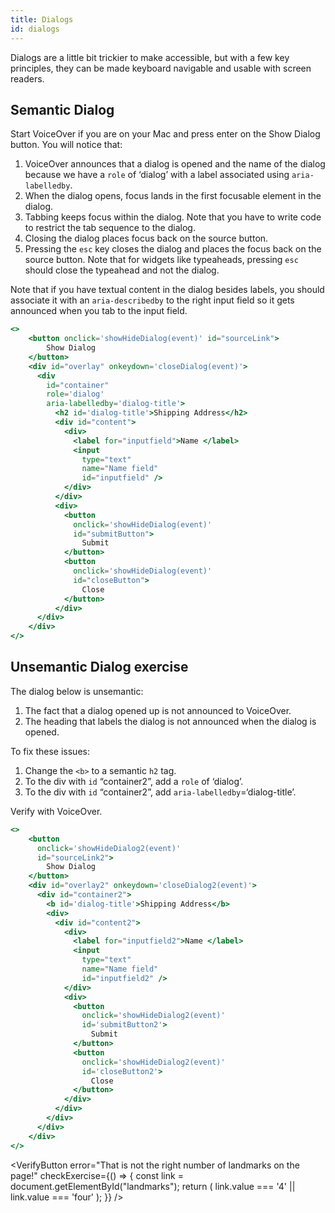 ```yaml
---
title: Dialogs
id: dialogs
---
```


Dialogs are a little bit trickier to make accessible, but with a few key
principles, they can be made keyboard navigable and usable with screen readers.

## Semantic Dialog

Start VoiceOver if you are on your Mac and press enter on the Show Dialog button.
You will notice that:

1. VoiceOver announces that a dialog is opened and the name of the dialog because we have a `role` of ‘dialog’ with a label associated using `aria-labelledby`.
2. When the dialog opens, focus lands in the first focusable element in the dialog.
3. Tabbing keeps focus within the dialog. Note that you have to write code to restrict the tab sequence to the dialog.
4. Closing the dialog places focus back on the source button.
5. Pressing the `esc` key closes the dialog and places the focus back on the source button. Note that for widgets like typeaheads, pressing `esc` should close the typeahead and not the dialog.

Note that if you have textual content in the dialog besides labels, you should associate it with an `aria-describedby` to the right input field so it gets announced when you tab to the input field.

```jsx live
<>
    <button onclick='showHideDialog(event)' id="sourceLink">
        Show Dialog
    </button>
    <div id="overlay" onkeydown='closeDialog(event)'>
      <div
        id="container"
        role='dialog'
        aria-labelledby='dialog-title'>
          <h2 id='dialog-title'>Shipping Address</h2>
          <div id="content">
            <div>
              <label for="inputfield">Name </label>
              <input
                type="text"
                name="Name field"
                id="inputfield" />
            </div>
          </div>
          <div>
            <button
              onclick='showHideDialog(event)'
              id="submitButton">
                Submit
            </button>
            <button
              onclick='showHideDialog(event)'
              id="closeButton">
                Close
            </button>
          </div>
      </div>
    </div>
</>
```

## Unsemantic Dialog exercise

The dialog below is unsemantic:

1. The fact that a dialog opened up is not announced to VoiceOver.
2. The heading that labels the dialog is not announced when the dialog is opened.

To fix these issues:

1. Change the `<b>` to a semantic `h2` tag.
2. To the div with `id` “container2”, add a `role` of ‘dialog’.
3. To the div with `id` “container2”, add `aria-labelledby`=‘dialog-title’.

Verify with VoiceOver.

```jsx live
<>
    <button
      onclick='showHideDialog2(event)'
      id="sourceLink2">
        Show Dialog
    </button>
    <div id="overlay2" onkeydown='closeDialog2(event)'>
      <div id="container2">
        <b id='dialog-title'>Shipping Address</b>
        <div>
          <div id="content2">
            <div>
              <label for="inputfield2">Name </label>
              <input
                type="text"
                name="Name field"
                id="inputfield2" />
            </div>
            <div>
              <button
                onclick='showHideDialog2(event)'
                id='submitButton2'>
                  Submit
              </button>
              <button
                onclick='showHideDialog2(event)'
                id='closeButton2'>
                  Close
              </button>
            </div>
          </div>
        </div>
      </div>
    </div>
</>
```


<VerifyButton
  error="That is not the right number of landmarks on the page!"
  checkExercise={() => {
    const link = document.getElementById("landmarks");
    return (
      link.value === '4' ||
      link.value === 'four'
    );
  }}
/>

